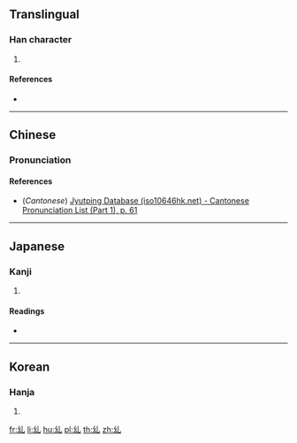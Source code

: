 {{character info/new}}
==Translingual==

===Han character===
{{Han char|rn=5|rad=乙|as=03|sn=4|four=|canj=VIU|ids=⿰幺乚}}

# {{defn|Han|sort=乙03}}

====References====
* {{Han ref|kx=0084.071|dkj=00176|hdz=10052.060|uh=4E63|ud=20067}}

----

==Chinese==
{{zh-forms}}

===Pronunciation===
{{zh-pron
|m=diū
|c=gau2
|mc=
|oc=
|ma=
|cat=
}}

====References====
* (''Cantonese'') [http://www.iso10646hk.net/jp/document/download.jsp Jyutping Database (iso10646hk.net) - Cantonese Pronunciation List (Part 1), p. 61]

----

==Japanese==

===Kanji===
{{ja-kanji|grade=uc|rs=乙03}}

# {{defn|lang=ja|sort=乙03}}

====Readings====
* {{ja-readings|on=[[きゅう]] (kyū)|kun=}}

----

==Korean==

===Hanja===
{{ko-hanja|hangeul=규|rv=gyu|mr=kyu}}

# {{defn|lang=ko|sort=乙03}}

[[fr:乣]]
[[li:乣]]
[[hu:乣]]
[[pl:乣]]
[[th:乣]]
[[zh:乣]]